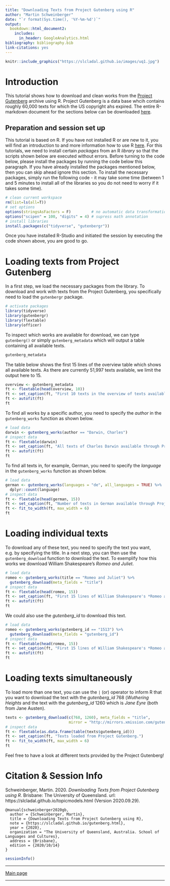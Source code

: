 ```yaml
---
title: "Downloading Texts from Project Gutenberg using R"
author: "Martin Schweinberger"
date: "`r format(Sys.time(), '%Y-%m-%d')`"
output:
  bookdown::html_document2:  
    includes:
      in_header: GoogleAnalytics.html
bibliography: bibliography.bib
link-citations: yes
---
```


<!--html_preserve-->
<!-- Global site tag (gtag.js) - Google Analytics -->
<script async src="https://www.googletagmanager.com/gtag/js?id=UA-130562131-1"></script>
<script>
  window.dataLayer = window.dataLayer || [];
  function gtag(){dataLayer.push(arguments);}
  gtag('js', new Date());

  gtag('config', 'UA-130562131-1');
</script>
<!--/html_preserve-->

```r
knitr::include_graphics("https://slcladal.github.io/images/uq1.jpg")
```

# Introduction{-}

This tutorial shows how to download and clean works from the [Project Gutenberg](https://www.gutenberg.org/) archive using R. Project Gutenberg is a data base whcih contains roughly 60,000 texts for which the US copyright ahs expired. The entire R-markdown document for the sections below can be downloaded [here](https://slcladal.github.io/gutenberg.Rmd).

## Preparation and session set up{-}

This tutorial is based on R. If you have not installed R or are new to it, you will find an introduction to and more information how to use R [here](https://slcladal.github.io/IntroR_workshop.html). For this tutorials, we need to install certain *packages* from an R *library* so that the scripts shown below are executed without errors. Before turning to the code below, please install the packages by running the code below this paragraph. If you have already installed the packages mentioned below, then you can skip ahead ignore this section. To install the necessary packages, simply run the following code - it may take some time (between 1 and 5 minutes to install all of the libraries so you do not need to worry if it takes some time).

```r
# clean current workspace
rm(list=ls(all=T))
# set options
options(stringsAsFactors = F)         # no automatic data transformation
options("scipen" = 100, "digits" = 4) # supress math annotation
# install libraries
install.packages(c("tidyverse", "gutenbergr"))
```

Once you have installed R-Studio and initiated the session by executing the code shown above, you are good to go.

# Loading texts from Project Gutenberg

In a first step, we load the necessary packages from the library. To download and work with texts from the Project Gutenberg, you specifically need to load the `gutenbergr` package.

```r
# activate packages
library(tidyverse)
library(gutenbergr)
library(flextable)
library(officer)
```


To inspect which works are available for download, we can type `gutenberg()` or simply `gutenberg_metadata` which will output a table containing  all available texts.

```r
gutenberg_metadata
```

The table below shows the first 15 lines of the overview table which shows all available texts. As there are currently 51,997 texts available, we limit the output here to 15.

```r
overview <- gutenberg_metadata
ft <- flextable(head(overview, 10))
ft <- set_caption(ft, "First 10 texts in the overview of texts available in the Gutenberg data base.")
ft <- autofit(ft)
ft
```

To find all works by a specific author, you need to specify the *author* in the `gutenberg_works` function as shown below.

```r
# load data
darwin <- gutenberg_works(author == "Darwin, Charles")
# inspect data
ft <- flextable(darwin)
ft <- set_caption(ft, "All texts of Charles Darwin available through Project Gutenberg.")
ft <- autofit(ft)
ft
```

To find all texts in, for example, German, you need to specify the *language* in the `gutenberg_works` function as shown below.

```r
# load data
german <- gutenberg_works(languages = "de", all_languages = TRUE) %>%
  dplyr::count(language)
# inspect data
ft <- flextable(head(german, 15))
ft <- set_caption(ft, "Number of texts in German available through Project Gutenberg.")
ft <- fit_to_width(ft, max_width = 6)
ft
```

# Loading individual texts

To download any of these text, you need to specify the text you want, e.g. by specifying the title. In a next step, you can then use the `gutenberg_download` function to download the text. To exemplify how this works we download William Shakespeare's *Romeo and Juliet*.

```r
# load data
romeo <- gutenberg_works(title == "Romeo and Juliet") %>%
  gutenberg_download(meta_fields = "title")
# inspect data
ft <- flextable(head(romeo, 15))
ft <- set_caption(ft, "First 15 lines of William Shakespeare's *Romeo and Juliet*.")
ft <- autofit(ft)
ft
```

We could also use the *gutenberg_id* to download this text.

```r
# load data
romeo <- gutenberg_works(gutenberg_id == "1513") %>%
  gutenberg_download(meta_fields = "gutenberg_id")
# inspect data
ft <- flextable(head(romeo, 15))
ft <- set_caption(ft, "First 15 lines of William Shakespeare's *Romeo and Juliet*.")
ft <- autofit(ft)
ft
```

# Loading texts simultaneously

To load more than one text, you can use the `|` (or) operator to inform R that you want to download the text with the *gutenberg_id* 768 (*Wuthering Heights* and the text with the *gutenberg_id* 1260 which is *Jane Eyre* (both from Jane Austen).

```r
texts <- gutenberg_download(c(768, 1260), meta_fields = "title", 
                            mirror = "http://mirrors.xmission.com/gutenberg/")
# inspect data
ft <- flextable(as.data.frame(table(texts$gutenberg_id)))
ft <- set_caption(ft, "Texts loaded from Project Gutenberg.")
ft <- fit_to_width(ft, max_width = 6)
ft
```

Feel free to have a look at different texts provided by the Project Gutenberg!

# Citation & Session Info {-}

Schweinberger, Martin. 2020. *Downloading Texts from Project Gutenberg using R*. Brisbane: The University of Queensland. url: https://slcladal.github.io/topicmodels.html (Version 2020.09.29).

```
@manual{schweinberger2020gb,
  author = {Schweinberger, Martin},
  title = {Downloading Texts from Project Gutenberg using R},
  note = {https://slcladal.github.io/gutenberg.html},
  year = {2020},
  organization = "The University of Queensland, Australia. School of Languages and Cultures},
  address = {Brisbane},
  edition = {2020/10/14}
}
```


```r
sessionInfo()
```


***

[Main page](https://slcladal.github.io/index.html)

***



